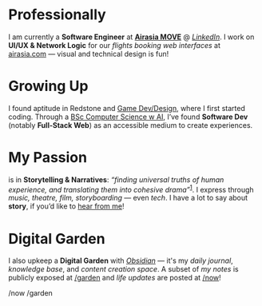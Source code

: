 
# <Icon name="lucide:briefcase" /> Professionally
I am currently a **Software Engineer** at **[Airasia MOVE](https://www.airasia.com/aa/appdownload/)** @ *[LinkedIn](https://www.linkedin.com/company/airasia-super-app/mycompany/)*. I work on **UI/UX & Network Logic** for our *flights booking web interfaces* at [airasia.com](https://airasia.com) — visual and technical design is fun!

# <Icon name="lucide:user-cog" /> Growing Up
I found aptitude in Redstone and [Game Dev/Design](https://www.planetminecraft.com/member/calebchan/), where I first started coding. Through a [BSc Computer Science w AI](https://www.nottingham.ac.uk/), I’ve found **Software Dev** (notably **Full-Stack Web**) as an accessible medium to create experiences.

<div class='flex-row'>
  <SocialLink link="LINKEDIN" class='accent' />
  <SocialLink link="CV" class='accent' />
</div>

# <Icon name="lucide:flame" />  My Passion
is in **Storytelling & Narratives**: *“finding universal truths of human experience, and translating them into cohesive drama”*<sup><a href="https://www.helpingwritersbecomeauthors.com/a-writer-or-a-storyteller">1</a></sup>. I express through *music, theatre, film, storyboarding* — even *tech*. I have a lot to say about **story**, if you’d like to [hear from me](/garden)!

# <Icon name="lucide:trees" />  Digital Garden
I also upkeep a **Digital Garden** with *[Obsidian](https://obsidian.md)* — it's my *daily journal*, *knowledge base*, and *content creation space*. A subset of *my notes* is publicly exposed at [/garden](/garden) and *life updates* are posted at [/now](/now)!


<div class='flex-row'>
  <AccentA href='/now' >
    <Icon name="lucide:timer-reset" />
    /now
  </AccentA>
  <AccentA href='/garden' >
    <Icon name="lucide:trees" />
    /garden
  </AccentA>
</div>
